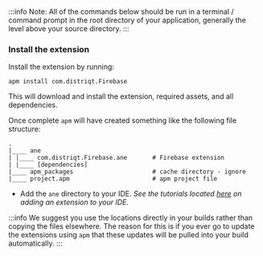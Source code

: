 


:::info 
Note: All of the commands below should be run in a terminal / command prompt in the root directory of your application, generally the level above your source directory.
:::


<SetupAPM />


### Install the extension 

Install the extension by running: 

```
apm install com.distriqt.Firebase
```

This will download and install the extension, required assets, and all dependencies.

Once complete `apm` will have created something like the following file structure: 

```
.
|____ ane
| |____ com.distriqt.Firebase.ane		# Firebase extension
| |____ [dependencies]
|____ apm_packages						# cache directory - ignore
|____ project.apm						# apm project file
```

- Add the `ane` directory to your IDE. *See the tutorials located [here](/docs/tutorials/getting-started) on adding an extension to your IDE.*

:::info
We suggest you use the locations directly in your builds rather than copying the files elsewhere. The reason for this is if you ever go to update the extensions using `apm` that these updates will be pulled into your build automatically.
:::


